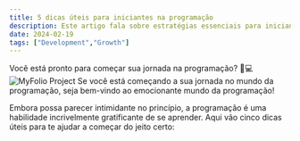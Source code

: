 ```yaml
---
title: 5 dicas úteis para iniciantes na programação
description: Este artigo fala sobre estratégias essenciais para iniciantes na programação, oferecendo cinco dicas práticas para facilitar o aprendizado e o desenvolvimento de habilidades na área.
date: 2024-02-19
tags: ["Development","Growth"]  
---
```


Você está pronto para começar sua jornada na programação? 🚀💻
<Image
  className="w-full"
  src="/articles/5-dicas.png"
  alt="MyFolio Project"
  width={600}
  height={600}
  priority
/>
Se você está começando a sua jornada no mundo da programação, seja bem-vindo ao emocionante mundo da programação!

Embora possa parecer intimidante no princípio, a programação é uma habilidade incrivelmente gratificante de se aprender. Aqui vão cinco dicas úteis para te ajudar a começar do jeito certo:

